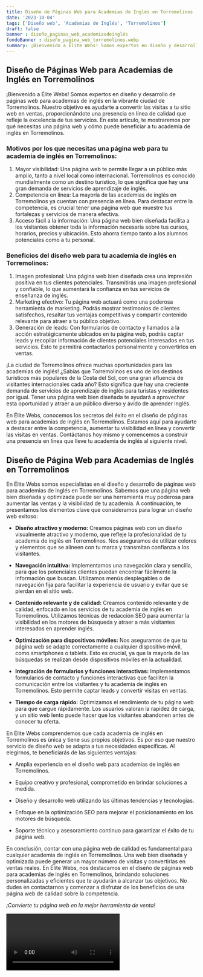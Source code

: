```yaml
---
title: Diseño de Páginas Web para Academias de Inglés en Torremolinos
date: '2023-10-04'
tags: ['Diseño web', 'Academias de Inglés', 'Torremolinos']
draft: false
banner : diseño_paginas_web_academiasdeinglés
fondoBanner : diseño_pagina_web_torremolinos.webp
summary: ¡Bienvenido a Élite Webs! Somos expertos en diseño y desarrollo de páginas web para academias de inglés en la vibrante ciudad de Torremolinos. Nuestro objetivo es ayudarte a convertir las visitas a tu sitio web en ventas, proporcionándote una presencia en línea de calidad que refleje la excelencia de tus servicios. En este artículo, te mostraremos por qué necesitas una página web y cómo puede beneficiar a tu academia de inglés en Torremolinos.
---
```


## Diseño de Páginas Web para Academias de Inglés en Torremolinos

¡Bienvenido a Élite Webs! Somos expertos en diseño y desarrollo de páginas web para academias de inglés en la vibrante ciudad de Torremolinos. Nuestro objetivo es ayudarte a convertir las visitas a tu sitio web en ventas, proporcionándote una presencia en línea de calidad que refleje la excelencia de tus servicios. En este artículo, te mostraremos por qué necesitas una página web y cómo puede beneficiar a tu academia de inglés en Torremolinos.

### Motivos por los que necesitas una página web para tu academia de inglés en Torremolinos:

1. Mayor visibilidad: Una página web te permite llegar a un público más amplio, tanto a nivel local como internacional. Torremolinos es conocido mundialmente como un destino turístico, lo que significa que hay una gran demanda de servicios de aprendizaje de inglés.
2. Competencia en línea: La mayoría de las academias de inglés en Torremolinos ya cuentan con presencia en línea. Para destacar entre la competencia, es crucial tener una página web que muestre tus fortalezas y servicios de manera efectiva.
3. Acceso fácil a la información: Una página web bien diseñada facilita a los visitantes obtener toda la información necesaria sobre tus cursos, horarios, precios y ubicación. Esto ahorra tiempo tanto a los alumnos potenciales como a tu personal.

### Beneficios del diseño web para tu academia de inglés en Torremolinos:

1. Imagen profesional: Una página web bien diseñada crea una impresión positiva en tus clientes potenciales. Transmitirás una imagen profesional y confiable, lo que aumentará la confianza en tus servicios de enseñanza de inglés.
2. Marketing efectivo: Tu página web actuará como una poderosa herramienta de marketing. Podrás mostrar testimonios de clientes satisfechos, resaltar tus ventajas competitivas y compartir contenido relevante para atraer a tu público objetivo.
3. Generación de leads: Con formularios de contacto y llamados a la acción estratégicamente ubicados en tu página web, podrás captar leads y recopilar información de clientes potenciales interesados en tus servicios. Esto te permitirá contactarlos personalmente y convertirlos en ventas.

¡La ciudad de Torremolinos ofrece muchas oportunidades para las academias de inglés! ¿Sabías que Torremolinos es uno de los destinos turísticos más populares de la Costa del Sol, con una gran afluencia de visitantes internacionales cada año? Esto significa que hay una creciente demanda de servicios de aprendizaje de inglés para turistas y residentes por igual. Tener una página web bien diseñada te ayudará a aprovechar esta oportunidad y atraer a un público diverso y ávido de aprender inglés.

En Élite Webs, conocemos los secretos del éxito en el diseño de páginas web para academias de inglés en Torremolinos. Estamos aquí para ayudarte a destacar entre la competencia, aumentar tu visibilidad en línea y convertir las visitas en ventas. Contáctanos hoy mismo y comencemos a construir una presencia en línea que lleve tu academia de inglés al siguiente nivel.

<GifSeo />

<Cta />

## Diseño de Página Web para Academias de Inglés en Torremolinos

En Élite Webs somos especialistas en el diseño y desarrollo de páginas web para academias de inglés en Torremolinos. Sabemos que una página web bien diseñada y optimizada puede ser una herramienta muy poderosa para aumentar las ventas y la visibilidad de tu academia. A continuación, te presentamos los elementos clave que consideramos para lograr un diseño web exitoso:

- **Diseño atractivo y moderno:** Creamos páginas web con un diseño visualmente atractivo y moderno, que refleje la profesionalidad de tu academia de inglés en Torremolinos. Nos aseguramos de utilizar colores y elementos que se alineen con tu marca y transmitan confianza a los visitantes.

- **Navegación intuitiva:** Implementamos una navegación clara y sencilla, para que los potenciales clientes puedan encontrar fácilmente la información que buscan. Utilizamos menús desplegables o de navegación fija para facilitar la experiencia de usuario y evitar que se pierdan en el sitio web.

- **Contenido relevante y de calidad:** Creamos contenido relevante y de calidad, enfocado en los servicios de tu academia de inglés en Torremolinos. Utilizamos técnicas de redacción SEO para aumentar la visibilidad en los motores de búsqueda y atraer a más visitantes interesados en aprender inglés.

- **Optimización para dispositivos móviles:** Nos aseguramos de que tu página web se adapte correctamente a cualquier dispositivo móvil, como smartphones o tablets. Esto es crucial, ya que la mayoría de las búsquedas se realizan desde dispositivos móviles en la actualidad.

- **Integración de formularios y funciones interactivas:** Implementamos formularios de contacto y funciones interactivas que faciliten la comunicación entre los visitantes y tu academia de inglés en Torremolinos. Esto permite captar leads y convertir visitas en ventas.

- **Tiempo de carga rápido:** Optimizamos el rendimiento de tu página web para que cargue rápidamente. Los usuarios valoran la rapidez de carga, y un sitio web lento puede hacer que los visitantes abandonen antes de conocer tu oferta.

En Élite Webs comprendemos que cada academia de inglés en Torremolinos es única y tiene sus propios objetivos. Es por eso que nuestro servicio de diseño web se adapta a tus necesidades específicas. Al elegirnos, te beneficiarás de las siguientes ventajas:

- Amplia experiencia en el diseño web para academias de inglés en Torremolinos.

- Equipo creativo y profesional, comprometido en brindar soluciones a medida.

- Diseño y desarrollo web utilizando las últimas tendencias y tecnologías.

- Enfoque en la optimización SEO para mejorar el posicionamiento en los motores de búsqueda.

- Soporte técnico y asesoramiento continuo para garantizar el éxito de tu página web.

En conclusión, contar con una página web de calidad es fundamental para cualquier academia de inglés en Torremolinos. Una web bien diseñada y optimizada puede generar un mayor número de visitas y convertirlas en ventas reales. En Élite Webs, nos destacamos en el diseño de páginas web para academias de inglés en Torremolinos, brindando soluciones personalizadas y eficientes que te ayudarán a alcanzar tus objetivos. No dudes en contactarnos y comenzar a disfrutar de los beneficios de una página web de calidad sobre la competencia.

_¡Convierte tu página web en la mejor herramienta de venta!_

<Video />

<CtaBot job='Academias de Inglés' city='Torremolinos'/>

<Gmaps query='Torremolinos+españa+maps' />